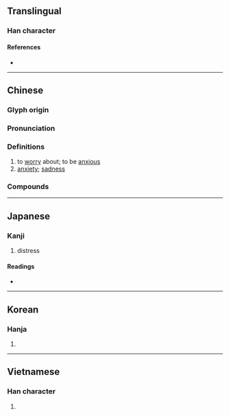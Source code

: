 {{character info/new}}
==Translingual==

===Han character===
{{Han char|rn=61|rad=心|as=09|sn=13|four=29338|canj=HFP|ids=⿱秋心}}

====References====
* {{Han ref|kx=0393.210|dkj=10885|dj=0729.180|hdz=42322.080|uh=6101|ud=24833|bh=B754|bd=46932}}

----

==Chinese==
{{zh-forms}}

===Glyph origin===
{{Han etym}}

===Pronunciation===
{{zh-pron
|m=chóu
|c=sau4
|h=pfs=sèu
|md=
|mn=chhiû/qz,xm,zz:chhô͘
|mn_note=chhiû - vernacular; chhô͘ - literary
|w=
|mc=y
|oc=y
|ma=y
|cat=v,n
}}

===Definitions===
{{zh-hanzi}}

# to [[worry]] about; to be [[anxious]]
# [[anxiety]]; [[sadness]]

===Compounds===
{{zh-der|不用愁|愁容|愁坐|愁眉苦目|愁雲|愁緒|愁緒如麻|借酒澆愁|愁眉不展|愁愁|多愁多病|哀愁|愁江恨海|愁眉苦臉|愁帽|千愁萬恨|天愁地慘|憂愁|憂愁夫人|慘綠愁紅|愁顏不展|愁霧|愁霖|愁雲慘霧|愁苦|愁腸百結|愁腸寸斷|愁腸|愁紅慘綠|愁眉苦眼|愁眉淚眼|愁眉|愁海|愁戚戚|愁懼兼心|愁悶|愁思|愁布袋|愁山悶海|愁城|悲愁|不愁|愁腸九轉|四愁詩|意擾心愁|愁蹙|坐困愁城|千愁萬緒|千愁萬慮|今愁古恨|多愁善感|窮愁潦倒|新愁|神愁鬼哭|發愁|懷愁|澆愁|日坐愁城|消愁|掃愁帚|滿面愁容|滿腹憂愁|排愁破涕|消愁解悶|煩愁|淚眼愁眉|消愁釋憒|消愁釋悶|牢愁|窮愁|新愁舊恨|莫愁|馬見愁|鄉愁|舊恨新愁|羈愁|蹙額愁眉|遠愁近慮|篆愁君|鬼見愁|閒愁|舊愁新恨|遠愁|離愁|紅愁綠慘|解愁|莫愁湖|酒病花愁|綠慘紅愁|轉愁為喜}}

----

==Japanese==

===Kanji===
{{ja-kanji|grade=c|rs=心09}}

# distress

====Readings====
* {{ja-readings|goon=[[じゅう]] (jū)|kanon=[[すう]] (sū)|kanyoon=[[しゅう]] (shū)|kun=[[うれい]] (urei), [[うれえる]] (ureeru)}}

----

==Korean==

===Hanja===
{{ko-hanja|hangeul=수|eumhun=|rv=su|mr=su|y=swu}}

# {{defn|lang=ko|sort=心09}}

----

==Vietnamese==

===Han character===
{{vi-hantu|[[sầu]], [[rầu]], [[ràu]], [[xàu]], [[xầu]]|rs=心09}}

# {{defn|lang=vi|sort=心09}}